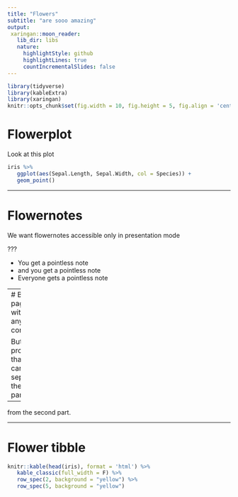 ```yaml
---
title: "Flowers"
subtitle: "are sooo amazing"
output:
 xaringan::moon_reader:
   lib_dir: libs
   nature:
     highlightStyle: github
     highlightLines: true
     countIncrementalSlides: false
---
```


```r
library(tidyverse)
library(kableExtra)
library(xaringan)
knitr::opts_chunk$set(fig.width = 10, fig.height = 5, fig.align = 'center')
```

# Flowerplot

Look at this plot
```r
iris %>% 
   ggplot(aes(Sepal.Length, Sepal.Width, col = Species)) +
   geom_point()
```
---

# Flowernotes

We want flowernotes accessible only in presentation mode

???

* You get a pointless note
* and you get a pointless note
* Everyone gets a pointless note

---
# Boring page without any content

But I can prove that I can separate the first part 

--

from the second part.

---

# Flower tibble



```r

knitr::kable(head(iris), format = 'html') %>%
   kable_classic(full_width = F) %>%
   row_spec(2, background = "yellow") %>%
   row_spec(5, background = "yellow")

```



